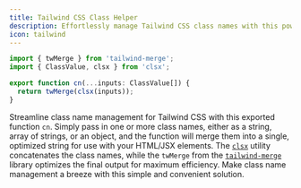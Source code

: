 ```yaml
---
title: Tailwind CSS Class Helper
description: Effortlessly manage Tailwind CSS class names with this powerful utility
icon: tailwind
---
```


```ts title="lib/utils.ts"
import { twMerge } from 'tailwind-merge';
import { ClassValue, clsx } from 'clsx';

export function cn(...inputs: ClassValue[]) {
  return twMerge(clsx(inputs));
}
```

Streamline class name management for Tailwind CSS with this exported function `cn`. Simply pass in one or more class names, either as a string, array of strings, or an object, and the function will merge them into a single, optimized string for use with your HTML/JSX elements. The [`clsx`](https://www.npmjs.com/package/clsx) utility concatenates the class names, while the `twMerge` from the [`tailwind-merge`](https://www.npmjs.com/package/tailwind-merge) library optimizes the final output for maximum efficiency. Make class name management a breeze with this simple and convenient solution.
